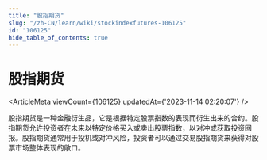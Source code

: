```yaml
---
title: "股指期货"
slug: "/zh-CN/learn/wiki/stockindexfutures-106125"
id: "106125"
hide_table_of_contents: true
---
```



<Breadcrumbs current="股指期货" />

# 股指期货

<ArticleMeta viewCount={106125} updatedAt={'2023-11-14 02:20:07'} />
<div className='border-solid border-b border-t-0 my-4 border-[var(--ifm-color-gray-300)]' />

股指期货是一种金融衍生品，它是根据特定股票指数的表现而衍生出来的合约。股指期货允许投资者在未来以特定价格买入或卖出股票指数，以对冲或获取投资回报。股指期货通常用于投机或对冲风险，投资者可以通过交易股指期货来获得对股票市场整体表现的敞口。
